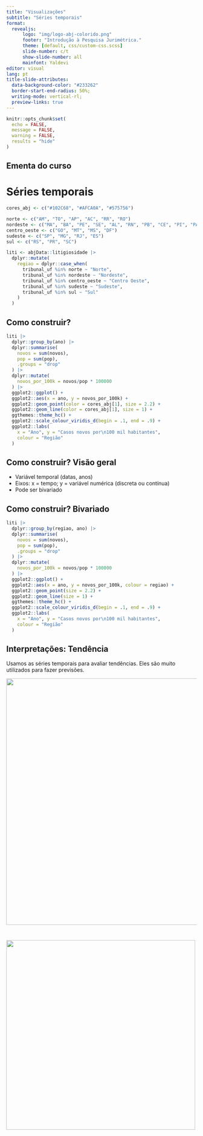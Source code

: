 ```yaml
---
title: "Visualizações"
subtitle: "Séries temporais"
format: 
  revealjs:
      logo: "img/logo-abj-colorido.png"
      footer: "Introdução à Pesquisa Jurimétrica."
      theme: [default, css/custom-css.scss]
      slide-number: c/t
      show-slide-number: all
      mainfont: Yaldevi
editor: visual
lang: pt
title-slide-attributes: 
  data-background-color: "#233262"
  border-start-end-radius: 50%;
  writing-mode: vertical-rl;
  preview-links: true
---
```


```r
knitr::opts_chunk$set(
  echo = FALSE, 
  message = FALSE, 
  warning = FALSE, 
  results = "hide"
)
```

## Ementa do curso {.smaller}

# Séries temporais {.slide-title}

```r
cores_abj <- c("#102C68", "#AFCA0A", "#575756")

norte <- c("AM", "TO", "AP", "AC", "RR", "RO")
nordeste <- c("MA", "BA", "PE", "SE", "AL", "RN", "PB", "CE", "PI", "PA")
centro_oeste <- c("GO", "MT", "MS", "DF")
sudeste <- c("SP", "MG", "RJ", "ES")
sul <- c("RS", "PR", "SC")

liti <- abjData::litigiosidade |>
  dplyr::mutate(
    regiao = dplyr::case_when(
      tribunal_uf %in% norte ~ "Norte",
      tribunal_uf %in% nordeste ~ "Nordeste",
      tribunal_uf %in% centro_oeste ~ "Centro Oeste",
      tribunal_uf %in% sudeste ~ "Sudeste",
      tribunal_uf %in% sul ~ "Sul"
    )
  ) 
```

## Como construir?

```r
liti |> 
  dplyr::group_by(ano) |>
  dplyr::summarise(
    novos = sum(novos),
    pop = sum(pop),
    .groups = "drop"
  ) |>
  dplyr::mutate(
    novos_por_100k = novos/pop * 100000
  ) |>
  ggplot2::ggplot() +
  ggplot2::aes(x = ano, y = novos_por_100k) +
  ggplot2::geom_point(color = cores_abj[1], size = 2.2) +
  ggplot2::geom_line(color = cores_abj[1], size = 1) +
  ggthemes::theme_hc() +
  ggplot2::scale_colour_viridis_d(begin = .1, end = .9) +
  ggplot2::labs(
    x = "Ano", y = "Casos novos por\n100 mil habitantes",
    colour = "Região"
  )
```

## Como construir? Visão geral

-   Variável temporal (datas, anos)
-   Eixos: x = tempo; y = variável numérica (discreta ou contínua)
-   Pode ser bivariado

## Como construir? Bivariado

```r
liti |> 
  dplyr::group_by(regiao, ano) |>
  dplyr::summarise(
    novos = sum(novos),
    pop = sum(pop),
    .groups = "drop"
  ) |>
  dplyr::mutate(
    novos_por_100k = novos/pop * 100000
  ) |>
  ggplot2::ggplot() +
  ggplot2::aes(x = ano, y = novos_por_100k, colour = regiao) +
  ggplot2::geom_point(size = 2.2) +
  ggplot2::geom_line(size = 1) +
  ggthemes::theme_hc() +
  ggplot2::scale_colour_viridis_d(begin = .1, end = .9) +
  ggplot2::labs(
    x = "Ano", y = "Casos novos por\n100 mil habitantes",
    colour = "Região"
  )
```

## Interpretações: Tendência

Usamos as séries temporais para avaliar tendências. Eles são muito utilizados para fazer previsões.

::: center
![](https://github.com/abjur/falrec/blob/main/man/figures/README-grafico-1.png?raw=true){width="650"}
:::

#  {background="#fff"}

![](img/logo-abj-colorido.png){width="500"}
